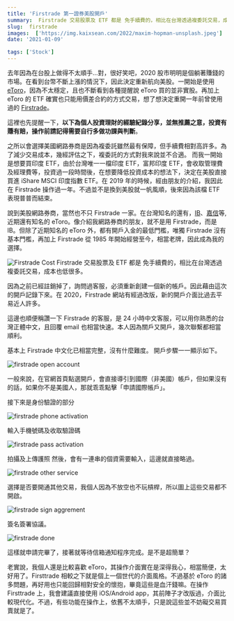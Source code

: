 ```yaml
---
title: 'Firstrade 第一證券美股開戶'
summary:  Firstrade 交易股票及 ETF 都是 免手續費的，相比在台灣透過複委託交易，成本也低很多。
slug:  firstrade
images:  ['https://img.kaixsean.com/2022/maxim-hopman-unsplash.jpeg']
date: '2021-01-09'

tags: ['Stock']
---
```


去年因為在台股上做得不太順手...對，很好笑吧，2020 股市明明是個躺著賺錢的市場。在看到台幣不斷上漲的情況下，因此決定重新航向美股。一開始是使用 [eToro](https://www.etoro.com/zh-tw/)，因為不太穩定，且也不斷看到各種提醒說 eToro 買的並非實股。再加上 eToro 的 ETF 確實也只能用價差合約的方式交易，想了想決定重開一年前曾使用過的 [Firstrade](https://www.firstrade.com/content/zh-tw/welcome)。

這裡也先提醒一下，**以下為個人投資理財的經驗紀錄分享，並無推薦之意，投資有賺有賠，操作前請記得需要自行多做功課與判斷**。

之所以會選擇美國網路券商是因為複委託雖然最有保障，但手續費相對高許多。為了減少交易成本，幾經評估之下，複委託的方式對我來說並不合適。
而我一開始是想要買印度 ETF，由於台灣唯一一檔印度 ETF，富邦印度 ETF，會收取管理費及經理費等，投資過一段時間後，在想要降低投資成本的想法下，決定在美股直接買進 iShare MSCI 印度指數 ETF。在 2019 年的時候，經由朋友的介紹，我因此在 Firstrade 操作過一年。不過並不是換到美股就一帆風順，後來因為該檔 ETF 表現普普而結束。

說到美股網路券商，當然也不只 Firstrade 一家。在台灣知名的還有，[IB](https://www.interactivebrokers.com/cn/home.php)、[嘉信](https://www.schwab.com/chinese-language-services-en)等, 近期還有知名的 eToro。像介紹我網路券商的朋友，就不是用 Firstrade，而是 IB。但除了近期知名的 eToro 外，都有開戶入金的最低門檻，唯獨 Firstrade 沒有基本門檻，再加上 Firstrade 從 1985 年開始經營至今，相當老牌，因此成為我的選擇。

![Firstrade Cost](https://img.kaixsean.com/2021/firstrade-cost.png)
Firstrade 交易股票及 ETF 都是 免手續費的，相比在台灣透過複委託交易，成本也低很多。

因為之前已經註銷掉了，詢問過客服，必須重新創建一個新的帳戶。因此藉由這次的開戶記錄下來。在 2020，Firstrade 網站有經過改版，新的開戶介面比過去平易近人許多。

這邊也順便稱讚一下 Firstrade 的客服，是 24 小時中文客服，可以用你熟悉的台灣正體中文，且回覆 email 也相當快速。本人因為關戶又開戶，幾次聯繫都相當順利。

基本上 Firstrade 中文化已相當完整，沒有什麼難度。
開戶步驟一一顯示如下。

![firstrade open account](https://img.kaixsean.com/2021/firsttrade-open.png)

一般來說，在官網首頁點選開戶，會直接導引到國際（非美國）帳戶，但如果沒有的話，如果你不是美國人，那就乖乖點擊「申請國際帳戶」。

接下來是身份驗證的部分

![firstrade phone activation](https://img.kaixsean.com/2021/firsttrade-phone.png)

輸入手機號碼及收取驗證碼

![firstrade pass activation](https://img.kaixsean.com/2021/firsttrade-pass.png)

拍攝及上傳護照
然後，會有一連串的個資需要輸入，這邊就直接略過。

![firstrade other service](https://img.kaixsean.com/2021/firsttrade-other.png)

選擇是否要開通其他交易，我個人因為不放空也不玩槓桿，所以圖上這些交易都不開啟。

![firstrade sign aggrement](https://img.kaixsean.com/2021/firsttrade-sign.png)

簽名簽署協議。

![firstrade done](https://img.kaixsean.com/2021/firsttrade-done.png)

這樣就申請完畢了，接著就等待信箱通知程序完成。是不是超簡單？

老實說，我個人還是比較喜歡 eToro，其操作介面實在是深得我心，相當簡便，太好用了。Firsttrade 相較之下就是個上一個世代的介面風格。不過基於 eToro 的諸多問題，再好用也只能回歸相對安全的懷抱，畢竟這些是血汗錢嘛。在操作 Firsttrade 上，我會建議直接使用 iOS/Android app，其前陣子才改版過，介面比較現代化。不過，有些功能在操作上，依舊不太順手，只是說這些並不妨礙交易買賣就是了。